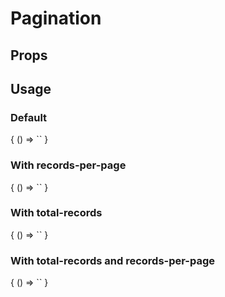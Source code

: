 
# Pagination

<Meta
  title='Pagination'
  component='fw-pagination'
/>

## Props 

<Props of="fw-pagination"/>

## Usage

### Default
<Preview>
  <Story name='Default'>
    {
      () => `<fw-pagination></fw-pagination>`
    }
  </Story>
</Preview>

### With records-per-page
<Preview>
  <Story name='items-per-page'>
    {
      () => `<fw-pagination records-per-page='10'></fw-pagination>`
    }
  </Story>
</Preview>

### With total-records
<Preview>
  <Story name='total-records'>
    {
      () => `<fw-pagination total-records='50'></fw-pagination>`
    }
  </Story>
</Preview>

### With total-records and records-per-page
<Preview>
  <Story name='total-records and records-per-page'>
    {
      () => `<fw-pagination records-per-page='10' total-records='50'></fw-pagination>`
    }
  </Story>
</Preview>
